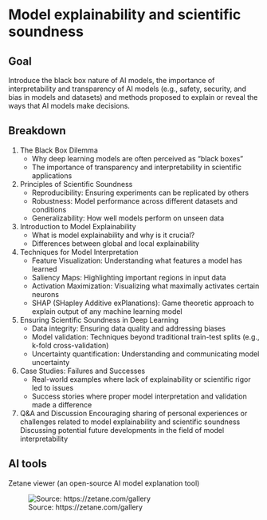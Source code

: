 # Model explainability and scientific soundness

## Goal
Introduce the black box nature of AI models, the importance of interpretability and transparency of AI models (e.g., safety, security, and bias in models and datasets) and methods proposed to explain or reveal the ways that AI models make decisions.

## Breakdown
1. The Black Box Dilemma
    - Why deep learning models are often perceived as "black boxes"
    - The importance of transparency and interpretability in scientific applications
2. Principles of Scientific Soundness
    - Reproducibility: Ensuring experiments can be replicated by others
    - Robustness: Model performance across different datasets and conditions
    - Generalizability: How well models perform on unseen data
3. Introduction to Model Explainability
    - What is model explainability and why is it crucial?
    - Differences between global and local explainability
4. Techniques for Model Interpretation
    - Feature Visualization: Understanding what features a model has learned
    - Saliency Maps: Highlighting important regions in input data
    - Activation Maximization: Visualizing what maximally activates certain neurons
    - SHAP (SHapley Additive exPlanations): Game theoretic approach to explain output of any machine learning model
5. Ensuring Scientific Soundness in Deep Learning
    - Data integrity: Ensuring data quality and addressing biases
    - Model validation: Techniques beyond traditional train-test splits (e.g., k-fold cross-validation)
    - Uncertainty quantification: Understanding and communicating model uncertainty
6. Case Studies: Failures and Successes 
    - Real-world examples where lack of explainability or scientific rigor led to issues
    - Success stories where proper model interpretation and validation made a difference
7. Q&A and Discussion
Encouraging sharing of personal experiences or challenges related to model explainability and scientific soundness
Discussing potential future developments in the field of model interpretability

## AI tools
Zetane viewer (an open-source AI model explanation tool)

![Source: https://zetane.com/gallery](/images/topic-4/zetane.png)